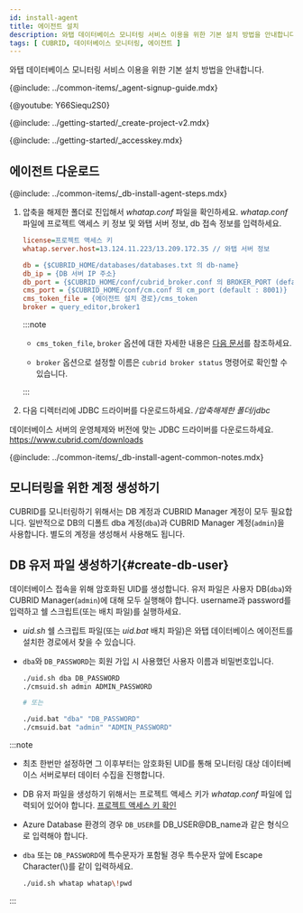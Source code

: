 ```yaml
---
id: install-agent
title: 에이전트 설치
description: 와탭 데이터베이스 모니터링 서비스 이용을 위한 기본 설치 방법을 안내합니다.
tags: [ CUBRID, 데이터베이스 모니터링, 에이전트 ]
---
```



와탭 데이터베이스 모니터링 서비스 이용을 위한 기본 설치 방법을 안내합니다.

{@include: ../common-items/_agent-signup-guide.mdx}  

{@youtube: Y66Siequ2S0}

{@include: ../getting-started/_create-project-v2.mdx}  

{@include: ../getting-started/_accesskey.mdx}

## 에이전트 다운로드

{@include: ../common-items/_db-install-agent-steps.mdx} 

1. 압축을 해제한 폴더로 진입해서 *whatap.conf* 파일을 확인하세요. *whatap.conf* 파일에 프로젝트 액세스 키 정보 및 와탭 서버 정보, db 접속 정보를 입력하세요.

    ```ini title='whatap.conf'
    license=프로젝트 액세스 키
    whatap.server.host=13.124.11.223/13.209.172.35 // 와탭 서버 정보

    db = {$CUBRID_HOME/databases/databases.txt 의 db-name}
    db_ip = {DB 서버 IP 주소}
    db_port = {$CUBRID_HOME/conf/cubrid_broker.conf 의 BROKER_PORT (default : 33000)}
    cms_port = {$CUBRID_HOME/conf/cm.conf 의 cm_port (default : 8001)}
    cms_token_file = {에이전트 설치 경로}/cms_token
    broker = query_editor,broker1
    ```

    :::note

    * `cms_token_file`, `broker` 옵션에 대한 자세한 내용은 [다음 문서](agent-dbx-settings#cubrid)를 참조하세요.

    * `broker` 옵션으로 설정할 이름은 `cubrid broker status` 명령어로 확인할 수 있습니다.

    :::

1. 다음 디렉터리에 JDBC 드라이버를 다운로드하세요. */압축해제한 폴더/jdbc*

  데이터베이스 서버의 운영체제와 버전에 맞는 JDBC 드라이버를 다운로드하세요. https://www.cubrid.com/downloads

<!-- 공통 Notes -->
{@include: ../common-items/_db-install-agent-common-notes.mdx}


## 모니터링을 위한 계정 생성하기

CUBRID를 모니터링하기 위해서는 DB 계정과 CUBRID Manager 계정이 모두 필요합니다. 일반적으로 DB의 디폴트 dba 계정(`dba`)과 CUBRID Manager 계정(`admin`)을 사용합니다. 별도의 계정을 생성해서 사용해도 됩니다.

## DB 유저 파일 생성하기{#create-db-user}

데이터베이스 접속을 위해 암호화된 UID를 생성합니다. 유저 파일은 사용자 DB(`dba`)와 CUBRID Manager(`admin`)에 대해 모두 실행해야 합니다. username과 password를 입력하고 쉘 스크립트(또는 배치 파일)를 실행하세요. 

* *uid.sh* 쉘 스크립트 파일(또는 *uid.bat* 배치 파일)은 와탭 데이터베이스 에이전트를 설치한 경로에서 찾을 수 있습니다.

* `dba`와 `DB_PASSWORD`는 회원 가입 시 사용했던 사용자 이름과 비밀번호입니다.

  ```bash title='uid.sh | uid.bat'
  ./uid.sh dba DB_PASSWORD
  ./cmsuid.sh admin ADMIN_PASSWORD

  # 또는

  ./uid.bat "dba" "DB_PASSWORD"
  ./cmsuid.bat "admin" "ADMIN_PASSWORD"
  ```

:::note

* 최초 한번만 설정하면 그 이후부터는 암호화된 UID를 통해 모니터링 대상 데이터베이스 서버로부터 데이터 수집을 진행합니다.
* DB 유저 파일을 생성하기 위해서는 프로젝트 액세스 키가 *whatap.conf* 파일에 입력되어 있어야 합니다. [프로젝트 액세스 키 확인](#check-accesskey)
* Azure Database 환경의 경우 `DB_USER`를 DB_USER@DB_name과 같은 형식으로 입력해야 합니다.
* `dba` 또는 `DB_PASSWORD`에 특수문자가 포함될 경우 특수문자 앞에 Escape Character(\\)를 같이 입력하세요.

  ```bash title='Example'
  ./uid.sh whatap whatap\!pwd
  ```

:::
